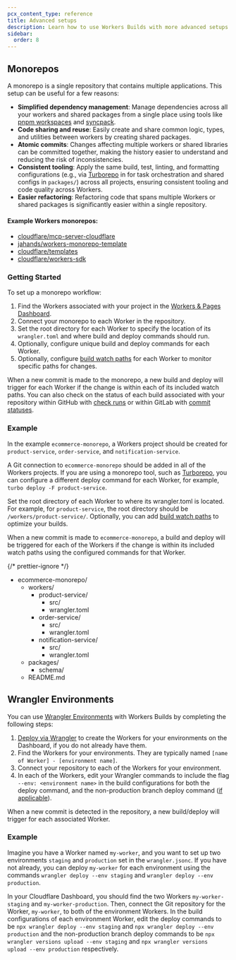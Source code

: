 ```yaml
---
pcx_content_type: reference
title: Advanced setups
description: Learn how to use Workers Builds with more advanced setups
sidebar:
  order: 8
---
```



## Monorepos

A monorepo is a single repository that contains multiple applications. This setup can be useful for a few reasons:

- **Simplified dependency management**: Manage dependencies across all your workers and shared packages from a single place using tools like [pnpm workspaces](https://pnpm.io/workspaces) and [syncpack](https://www.npmjs.com/package/syncpack).
- **Code sharing and reuse**: Easily create and share common logic, types, and utilities between workers by creating shared packages.
- **Atomic commits**: Changes affecting multiple workers or shared libraries can be committed together, making the history easier to understand and reducing the risk of inconsistencies.
- **Consistent tooling**: Apply the same build, test, linting, and formatting configurations (e.g., via [Turborepo](https://turborepo.com) in for task orchestration and shared configs in `packages/`) across all projects, ensuring consistent tooling and code quality across Workers.
- **Easier refactoring**: Refactoring code that spans multiple Workers or shared packages is significantly easier within a single repository.

#### Example Workers monorepos:

- [cloudflare/mcp-server-cloudflare](https://github.com/cloudflare/mcp-server-cloudflare)
- [jahands/workers-monorepo-template](https://github.com/jahands/workers-monorepo-template)
- [cloudflare/templates](https://github.com/cloudflare/templates)
- [cloudflare/workers-sdk](https://github.com/cloudflare/workers-sdk)

### Getting Started

To set up a monorepo workflow:

1. Find the Workers associated with your project in the [Workers & Pages Dashboard](https://dash.cloudflare.com).
2. Connect your monorepo to each Worker in the repository.
3. Set the root directory for each Worker to specify the location of its `wrangler.toml` and where build and deploy commands should run.
4. Optionally, configure unique build and deploy commands for each Worker.
5. Optionally, configure [build watch paths](/workers/ci-cd/builds/build-watch-paths/) for each Worker to monitor specific paths for changes.

When a new commit is made to the monorepo, a new build and deploy will trigger for each Worker if the change is within each of its included watch paths. You can also check on the status of each build associated with your repository within GitHub with [check runs](/workers/ci-cd/builds/git-integration/github-integration/#check-run) or within GitLab with [commit statuses](/workers/ci-cd/builds/git-integration/gitlab-integration/#commit-status).

### Example

In the example `ecommerce-monorepo`, a Workers project should be created for `product-service`, `order-service`, and `notification-service`.

A Git connection to `ecommerce-monorepo` should be added in all of the Workers projects. If you are using a monorepo tool, such as [Turborepo](https://turbo.build/), you can configure a different deploy command for each Worker, for example, `turbo deploy -F product-service`.

Set the root directory of each Worker to where its wrangler.toml is located. For example, for `product-service`, the root directory should be `/workers/product-service/`. Optionally, you can add [build watch paths](/workers/ci-cd/builds/build-watch-paths/) to optimize your builds.

When a new commit is made to `ecommerce-monorepo`, a build and deploy will be triggered for each of the Workers if the change is within its included watch paths using the configured commands for that Worker.

{/* prettier-ignore */}
<FileTree>
- ecommerce-monorepo/
  - workers/
    - product-service/
      - src/
      - wrangler.toml
    - order-service/
      - src/
      - wrangler.toml
    - notification-service/
      - src/
      - wrangler.toml
  - packages/
    - schema/
  - README.md
</FileTree>

## Wrangler Environments

You can use [Wrangler Environments](/workers/wrangler/environments/) with Workers Builds by completing the following steps:

1. [Deploy via Wrangler](/workers/wrangler/commands/#deploy) to create the Workers for your environments on the Dashboard, if you do not already have them.
2. Find the Workers for your environments. They are typically named `[name of Worker] - [environment name]`.
3. Connect your repository to each of the Workers for your environment.
4. In each of the Workers, edit your Wrangler commands to include the flag `--env: <environment name>` in the build configurations for both the deploy command, and the non-production branch deploy command ([if applicable](/workers/ci-cd/builds/build-branches/#configure-non-production-branch-builds)).

When a new commit is detected in the repository, a new build/deploy will trigger for each associated Worker.

### Example

Imagine you have a Worker named `my-worker`, and you want to set up two environments `staging` and `production` set in the `wrangler.jsonc`. If you have not already, you can deploy `my-worker` for each environment using the commands `wrangler deploy --env staging` and `wrangler deploy --env production`.

In your Cloudflare Dashboard, you should find the two Workers `my-worker-staging` and `my-worker-production`. Then, connect the Git repository for the Worker, `my-worker`, to both of the environment Workers. In the build configurations of each environment Worker, edit the deploy commands to be `npx wrangler deploy --env staging` and `npx wrangler deploy --env production` and the non-production branch deploy commands to be `npx wrangler versions upload --env staging` and `npx wrangler versions upload --env production` respectively.
